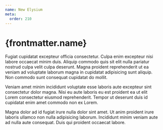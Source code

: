 ```yaml
---
name: New Elysium
meta:
  order: 210
---
```



# {frontmatter.name}

Fugiat cupidatat excepteur officia consectetur. Culpa enim excepteur nisi labore occaecat minim duis. Aliquip commodo quis sit elit nulla pariatur nostrud culpa velit culpa deserunt. Magna proident reprehenderit ut ea veniam ad voluptate laborum magna in cupidatat adipisicing sunt aliquip. Non commodo sunt consequat cupidatat do mollit.

Veniam amet minim incididunt voluptate esse laboris aute excepteur sint consectetur dolor magna. Nisi eu aute laboris eu est proident ea ut elit Lorem consectetur eiusmod reprehenderit. Tempor ut deserunt duis id cupidatat enim amet commodo non ex Lorem.

Magna dolor ad id fugiat irure nulla dolor sint amet. Ut anim proident irure laboris ullamco non nulla adipisicing laborum. Incididunt minim veniam aute ad nulla aute consequat. Duis qui proident occaecat labore.
